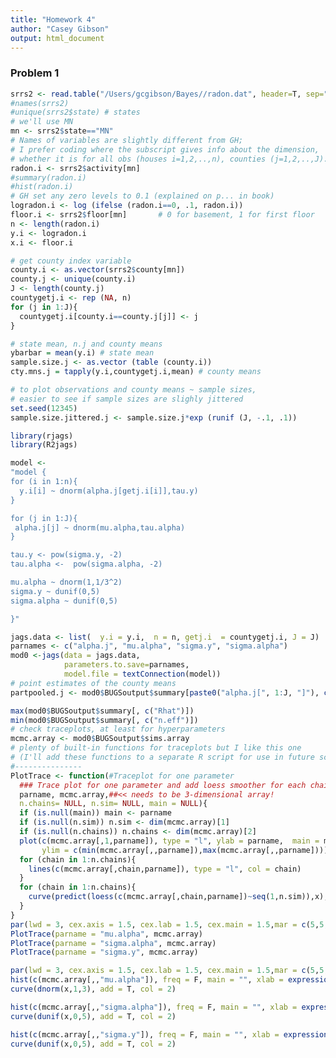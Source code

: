 ```yaml
---
title: "Homework 4"
author: "Casey Gibson"
output: html_document
---
```


### Problem 1

```r
srrs2 <- read.table("/Users/gcgibson/Bayes//radon.dat", header=T, sep=",")
#names(srrs2)
#unique(srrs2$state) # states
# we'll use MN
mn <- srrs2$state=="MN"
# Names of variables are slightly different from GH; 
# I prefer coding where the subscript gives info about the dimension,
# whether it is for all obs (houses i=1,2,..,n), counties (j=1,2,..,J).
radon.i <- srrs2$activity[mn]
#summary(radon.i)
#hist(radon.i)
# GH set any zero levels to 0.1 (explained on p... in book)
logradon.i <- log (ifelse (radon.i==0, .1, radon.i))
floor.i <- srrs2$floor[mn]       # 0 for basement, 1 for first floor
n <- length(radon.i)
y.i <- logradon.i
x.i <- floor.i

# get county index variable
county.i <- as.vector(srrs2$county[mn])
county.j <- unique(county.i)
J <- length(county.j)
countygetj.i <- rep (NA, n) 
for (j in 1:J){
  countygetj.i[county.i==county.j[j]] <- j
}

# state mean, n.j and county means
ybarbar = mean(y.i) # state mean
sample.size.j <- as.vector (table (county.i))
cty.mns.j = tapply(y.i,countygetj.i,mean) # county means

# to plot observations and county means ~ sample sizes, 
# easier to see if sample sizes are slighly jittered
set.seed(12345)
sample.size.jittered.j <- sample.size.j*exp (runif (J, -.1, .1))

```





```r

library(rjags)
library(R2jags)

model <- 
"model {
for (i in 1:n){
  y.i[i] ~ dnorm(alpha.j[getj.i[i]],tau.y)
}

for (j in 1:J){
 alpha.j[j] ~ dnorm(mu.alpha,tau.alpha)
}

tau.y <- pow(sigma.y, -2)
tau.alpha <-  pow(sigma.alpha, -2)

mu.alpha ~ dnorm(1,1/3^2)
sigma.y ~ dunif(0,5)
sigma.alpha ~ dunif(0,5)

}"

jags.data <- list(  y.i = y.i,  n = n, getj.i  = countygetj.i, J = J)
parnames <- c("alpha.j", "mu.alpha", "sigma.y", "sigma.alpha")
mod0 <-jags(data = jags.data, 
            parameters.to.save=parnames, 
            model.file = textConnection(model))
# point estimates of the county means
partpooled.j <- mod0$BUGSoutput$summary[paste0("alpha.j[", 1:J, "]"), c("mean")]

max(mod0$BUGSoutput$summary[, c("Rhat")])
min(mod0$BUGSoutput$summary[, c("n.eff")])
# check traceplots, at least for hyperparameters
mcmc.array <- mod0$BUGSoutput$sims.array
# plenty of built-in functions for traceplots but I like this one
# (I'll add these functions to a separate R script for use in future scripts)
#---------------
PlotTrace <- function(#Traceplot for one parameter
  ### Trace plot for one parameter and add loess smoother for each chain
  parname, mcmc.array,##<< needs to be 3-dimensional array!
  n.chains= NULL, n.sim= NULL, main = NULL){
  if (is.null(main)) main <- parname
  if (is.null(n.sim)) n.sim <- dim(mcmc.array)[1]
  if (is.null(n.chains)) n.chains <- dim(mcmc.array)[2]
  plot(c(mcmc.array[,1,parname]), type = "l", ylab = parname,  main = main,
       ylim = c(min(mcmc.array[,,parname]),max(mcmc.array[,,parname])))
  for (chain in 1:n.chains){
    lines(c(mcmc.array[,chain,parname]), type = "l", col = chain)
  }
  for (chain in 1:n.chains){
    curve(predict(loess(c(mcmc.array[,chain,parname])~seq(1,n.sim)),x), lty = 2, lwd = 3, add = TRUE, type = "l", col = chain)
  }
}
par(lwd = 3, cex.axis = 1.5, cex.lab = 1.5, cex.main = 1.5,mar = c(5,5,1,1), mfrow = c(1,3))
PlotTrace(parname = "mu.alpha", mcmc.array)
PlotTrace(parname = "sigma.alpha", mcmc.array)
PlotTrace(parname = "sigma.y", mcmc.array)

par(lwd = 3, cex.axis = 1.5, cex.lab = 1.5, cex.main = 1.5,mar = c(5,5,1,1), mfrow = c(1,3))
hist(c(mcmc.array[,,"mu.alpha"]), freq = F, main = "", xlab = expression(mu[alpha]))
curve(dnorm(x,1,3), add = T, col = 2)

hist(c(mcmc.array[,,"sigma.alpha"]), freq = F, main = "", xlab = expression(sigma[alpha]))
curve(dunif(x,0,5), add = T, col = 2)

hist(c(mcmc.array[,,"sigma.y"]), freq = F, main = "", xlab = expression(sigma[y]))
curve(dunif(x,0,5), add = T, col = 2)

```
